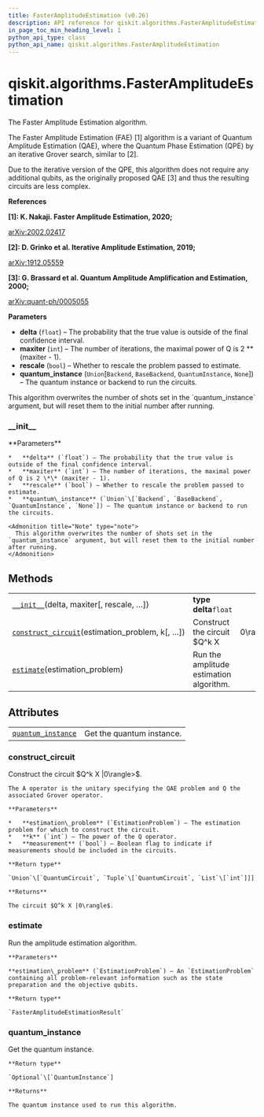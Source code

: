 ```yaml
---
title: FasterAmplitudeEstimation (v0.26)
description: API reference for qiskit.algorithms.FasterAmplitudeEstimation in qiskit v0.26
in_page_toc_min_heading_level: 1
python_api_type: class
python_api_name: qiskit.algorithms.FasterAmplitudeEstimation
---
```


<span id="qiskit-algorithms-fasteramplitudeestimation" />

# qiskit.algorithms.FasterAmplitudeEstimation

<Class id="qiskit.algorithms.FasterAmplitudeEstimation" isDedicatedPage={true} github="https://github.com/qiskit/qiskit/tree/stable/0.17/qiskit/algorithms/amplitude_estimators/fae.py" signature="FasterAmplitudeEstimation(delta, maxiter, rescale=True, quantum_instance=None)" modifiers="class">
  The Faster Amplitude Estimation algorithm.

  The Faster Amplitude Estimation (FAE) \[1] algorithm is a variant of Quantum Amplitude Estimation (QAE), where the Quantum Phase Estimation (QPE) by an iterative Grover search, similar to \[2].

  Due to the iterative version of the QPE, this algorithm does not require any additional qubits, as the originally proposed QAE \[3] and thus the resulting circuits are less complex.

  **References**

  **\[1]: K. Nakaji. Faster Amplitude Estimation, 2020;**

  [arXiv:2002.02417](https://arxiv.org/pdf/2003.02417.pdf)

  **\[2]: D. Grinko et al. Iterative Amplitude Estimation, 2019;**

  [arXiv:1912.05559](http://arxiv.org/abs/1912.05559)

  **\[3]: G. Brassard et al. Quantum Amplitude Amplification and Estimation, 2000;**

  [arXiv:quant-ph/0005055](http://arxiv.org/abs/quant-ph/0005055)

  **Parameters**

  *   **delta** (`float`) – The probability that the true value is outside of the final confidence interval.
  *   **maxiter** (`int`) – The number of iterations, the maximal power of Q is 2 \*\* (maxiter - 1).
  *   **rescale** (`bool`) – Whether to rescale the problem passed to estimate.
  *   **quantum\_instance** (`Union`\[`Backend`, `BaseBackend`, `QuantumInstance`, `None`]) – The quantum instance or backend to run the circuits.

  <Admonition title="Note" type="note">
    This algorithm overwrites the number of shots set in the `quantum_instance` argument, but will reset them to the initial number after running.
  </Admonition>

  ### \_\_init\_\_

  <Function id="qiskit.algorithms.FasterAmplitudeEstimation.__init__" signature="__init__(delta, maxiter, rescale=True, quantum_instance=None)">
    **Parameters**

    *   **delta** (`float`) – The probability that the true value is outside of the final confidence interval.
    *   **maxiter** (`int`) – The number of iterations, the maximal power of Q is 2 \*\* (maxiter - 1).
    *   **rescale** (`bool`) – Whether to rescale the problem passed to estimate.
    *   **quantum\_instance** (`Union`\[`Backend`, `BaseBackend`, `QuantumInstance`, `None`]) – The quantum instance or backend to run the circuits.

    <Admonition title="Note" type="note">
      This algorithm overwrites the number of shots set in the `quantum_instance` argument, but will reset them to the initial number after running.
    </Admonition>
  </Function>

  ## Methods

  |                                                                                                                                                                                     |                                         |              |
  | ----------------------------------------------------------------------------------------------------------------------------------------------------------------------------------- | --------------------------------------- | ------------ |
  | [`__init__`](#qiskit.algorithms.FasterAmplitudeEstimation.__init__ "qiskit.algorithms.FasterAmplitudeEstimation.__init__")(delta, maxiter\[, rescale, …])                           | **type delta**`float`                   |              |
  | [`construct_circuit`](#qiskit.algorithms.FasterAmplitudeEstimation.construct_circuit "qiskit.algorithms.FasterAmplitudeEstimation.construct_circuit")(estimation\_problem, k\[, …]) | Construct the circuit \$Q^k X           | 0\rangle>\$. |
  | [`estimate`](#qiskit.algorithms.FasterAmplitudeEstimation.estimate "qiskit.algorithms.FasterAmplitudeEstimation.estimate")(estimation\_problem)                                     | Run the amplitude estimation algorithm. |              |

  ## Attributes

  |                                                                                                                                                    |                           |
  | -------------------------------------------------------------------------------------------------------------------------------------------------- | ------------------------- |
  | [`quantum_instance`](#qiskit.algorithms.FasterAmplitudeEstimation.quantum_instance "qiskit.algorithms.FasterAmplitudeEstimation.quantum_instance") | Get the quantum instance. |

  ### construct\_circuit

  <Function id="qiskit.algorithms.FasterAmplitudeEstimation.construct_circuit" signature="construct_circuit(estimation_problem, k, measurement=False)">
    Construct the circuit $Q^k X |0\rangle>$.

    The A operator is the unitary specifying the QAE problem and Q the associated Grover operator.

    **Parameters**

    *   **estimation\_problem** (`EstimationProblem`) – The estimation problem for which to construct the circuit.
    *   **k** (`int`) – The power of the Q operator.
    *   **measurement** (`bool`) – Boolean flag to indicate if measurements should be included in the circuits.

    **Return type**

    `Union`\[`QuantumCircuit`, `Tuple`\[`QuantumCircuit`, `List`\[`int`]]]

    **Returns**

    The circuit $Q^k X |0\rangle$.
  </Function>

  ### estimate

  <Function id="qiskit.algorithms.FasterAmplitudeEstimation.estimate" signature="estimate(estimation_problem)">
    Run the amplitude estimation algorithm.

    **Parameters**

    **estimation\_problem** (`EstimationProblem`) – An `EstimationProblem` containing all problem-relevant information such as the state preparation and the objective qubits.

    **Return type**

    `FasterAmplitudeEstimationResult`
  </Function>

  ### quantum\_instance

  <Attribute id="qiskit.algorithms.FasterAmplitudeEstimation.quantum_instance">
    Get the quantum instance.

    **Return type**

    `Optional`\[`QuantumInstance`]

    **Returns**

    The quantum instance used to run this algorithm.
  </Attribute>
</Class>

